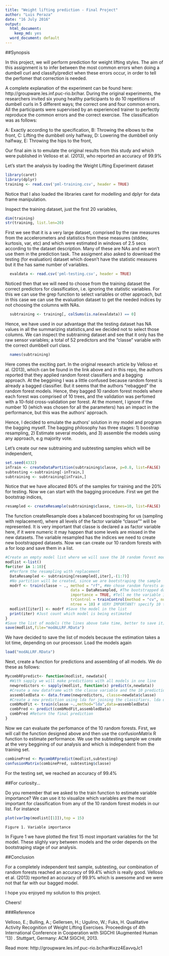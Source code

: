 ```yaml
---
title: "Weight lifting prediction - Final Project"
author: "Luis Peraza"
date: "16 July 2016"
output:
  html_document:
    keep_md: yes
  word_document: default
---
```


##Synopsis

In this project, we will perform prediction for weight lifting styles. The aim of this assignment is to infer between the most common errors when doing a dumbell curl and classify/predict when these errors occur, in order to tell the perfomer that correction is needed.

A complete explanation of the experiment can be found here: http://groupware.les.inf.puc-rio.br/har. During the original experiments, the researchers invited six young healthy participants to do 10 repetitions of dumbell curls in 5 different ways; the correct one and four common errors. All the participants were supervised by an experienced trainer to perfectly reproduce the common errors and the correct exercise. The classification was as follows:

A: Exactly according to the specification, 
B: Throwing the elbows to the front,
C: Lifting the dumbbell only halfway, 
D: Lowering the dumbbell only halfway, 
E: Throwing the hips to the front,

Our final aim is to emulate the original results from this study and which were published in Velloso et al. (2013), who reported an accuracy of 99.9%

Let's start the analysis by loading the Weight Lifting Experiment dataset

```r
library(caret)
library(dplyr)
training <- read.csv('pml-training.csv', header = TRUE)
```

Notice that I also loaded the libraries caret for modelling and dplyr for data frame manipulation.

Inspect the training dataset, just the first 20 variables,

```r
dim(training)
str(training, list.len=20)
```

First we see that it is a very large dataset, comprised by the raw measures from the accelerometers and statistics from these measures (stddev, kurtosis, var, etc) and which were estimated in windows of 2.5 secs according to the dataset description. Many of these are NAs and we won't use them in the prediction task. The assigment also asked to download the testing (for evaluation) dataset which doesn't have the statistic measures but it the has same number of variables.

```r
  evaldata <- read.csv('pml-testing.csv', header = TRUE)
```

Noticed then that we will need to choose from the training dataset the correct predictors for classification, i.e. ignoring the statistic variables. For this we can use the grep function to select variables or other approach, but in this case we can use the evaluation dataset to get the needed indices by not choosing the columns with NAs.

```r
  subtraining <- training[, colSums(is.na(evaldata)) == 0]
```

Hence, we have used in our advantage that the testing dataset has NA values in all the summarizing statistics,and we decided not to select those columns. We can inspect the subtraining dataset and see that it only has the raw sensor variables; a total of 52 predictors and the "classe" variable with the correct dumbbell curl class.

```r
  names(subtraining)
```

Here comes the exciting part. In the original research article by Velloso et al. (2013), which can be found in the link above and in this repo, the authors reported that they applied random forest classifiers and a bagging approach. At the beggining I was a little confused because random forest is already a bagged classifier. But it seems that the authors "rebagged" the random forest models. Hence, they bagged 10 random forest models where each forest was comprised of 10 trees, and the validation was perfomed with a 10-fold cross-validation per forest. At the moment, I ignore if the number 10 (which was chosen for all the parameters) has an impact in the performance, but this was the authors' approach.

Hence, I decided to emulate the authors' solution in my model and program the bagging myself. The bagging philosophy has three stages: 1) boostrap resampling, 2) Estimate several models, and 3) assemble the models using any approach, e.g majority vote.

Let's create our new subtraining and subtesting samples which will be independent,

```r
set.seed(4332)
inTrain <- createDataPartition(subtraining$classe, p=0.8, list=FALSE)
subtesting <-subtraining[-inTrain,]
subtraining <- subtraining[inTrain,]
```

Notice that we have allocated 80% of the samples for training and the 20% for testing. Now we can start with the bagging procedure. First we get the bootstrap indices,

```r
resampled <- createResample(subtraining$classe, times=10, list=FALSE)
```

The function createResample does a balanced boostraping for us (sampling with replacement), where all levels of the factor variable "classe"" will be represented. It is very important that classe is declared a as factor variable here, if it were numeric it may happen that some levels are missed in the new datasets. The variable resampled has the indices we need to create new bootstrapped datasets. 
Now we can create our 10 random forests with a for loop and save them in a list.

```r
#Create an empty model list where we will save the 10 random forest models
modlist <-list()
for(iter in 1:10){
  #Perform the resampling with replacement
  DataResampled <- subtraining[resampled[,iter],-(1:7)]
  #No partition will be created, since we are bootstraping the sample
  modrf <- train(classe ~ ., method = "rf", #We chose random forests as our model
                             data = DataResampled, #The bootstrapped dataset
                             importance = TRUE, #Tell me the variable importance 
                             trControl = trainControl(method = "cv", number = 10), #10-Fold CrossVal
                             ntree = 10) # VERY IMPORTANT! specify 10 trees in the forest
  modlist[[iter]] <- modrf #Save the model in the list
  print(iter) #Just count which model is being estimated
}
#Save the list of models (the lines above take time, better to save it)
save(modlist,file="modALLRF.RData")
```

We have decided to save the list of models because the estimation takes a lot time, depending on our processor. Load the models again

```r
load("modALLRF.RData")
```

Next, create a function for predictions and assembling of all models. We do these as follows:

```r
MycombRFpredict<- function(modlist, newdata){
  #With sapply we will make predictions with all models in one line
  newpredictors <- sapply(modlist, function(x) predict(x,newdata))
  #Create a new dataframe with the classe variable and the 10 predictions from random forests
  assembledData <- data.frame(newpredictors, classe=newdata$classe)
  #Create a new prediction using lda for joining the classifiers. lda doesn't need any parameter
  combModFit <- train(classe ~.,method="lda",data=assembledData)
  combPred <- predict(combModFit,assembledData)
  combPred #Return the final prediction
}
```

Now we can evaluate the perfomance of the 10 random forests. First, we will call the function designed above and then use the confusionMatrix R function to estimate performance. We use the subtesting sample we create at the very beggining of our analysis and which is independent from the training set.

```r
combinePred <- MycombRFpredict(modlist,subtesting)
confusionMatrix(combinePred, subtesting$classe)
```

For the testing set, we reached an accuracy of 99.4%

##For curiosity...

Do you remember that we asked to the train function to estimate variable importance? We can use it to visualize which variables are the most important for classification from any of the 10 random forest models in our list. For instance

```r
plot(varImp(modlist[[1]]),top = 15)
```

    Figure 1. Variable importance

In Figure 1 we have plotted the first 15 most important variables for the 1st model. These slighly vary between models and the order depends on the bootstraping stage of our analysis.

##Conclusion

For a completely independent test sample, subtesting, our combination of random forests reached an accuracy of 99.4% which is really good. Velloso et al. (2013) reported an accuracy of 99.9% which is awesome and we were not that far with our bagged model.

I hope you enjoyed my solution to this project. 

Cheers!

###Reference

Velloso, E.; Bulling, A.; Gellersen, H.; Ugulino, W.; Fuks, H. Qualitative Activity Recognition of Weight Lifting Exercises. Proceedings of 4th International Conference in Cooperation with SIGCHI (Augmented Human '13) . Stuttgart, Germany: ACM SIGCHI, 2013.

Read more: http://groupware.les.inf.puc-rio.br/har#ixzz4EavvqJc1








